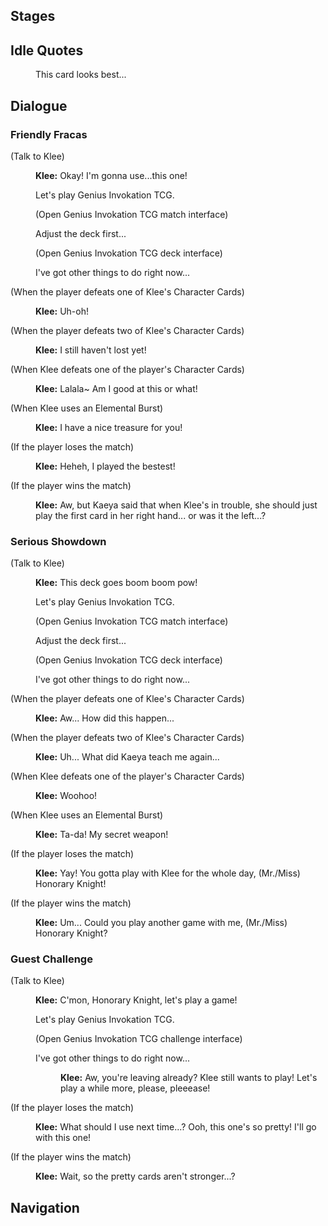 {{Genius Invokation TCG Character Stages Intro}}

==Stages==
{{Genius Invokation TCG Stages/Detailed|Klee}}

==Idle Quotes==
{{Dialogue start}}
:{{DIcon|Idle}} This card looks best...
{{Dialogue end}}

==Dialogue==
===Friendly Fracas===
{{Dialogue start}}
;(Talk to Klee)
:{{A|Vo card klee invite easy 01.ogg}} '''Klee:''' Okay! I'm gonna use...this one!
:{{DIcon}} Let's play Genius Invokation TCG.
:;(Open Genius Invokation TCG match interface)
:{{DIcon}} Adjust the deck first...
:;(Open Genius Invokation TCG deck interface)
:{{DIcon}} I've got other things to do right now...

;(When the player defeats one of Klee's Character Cards)
:{{A|Vo card klee ingame easy 02.ogg}} '''Klee:''' Uh-oh!

;(When the player defeats two of Klee's Character Cards)
:{{A|Vo card klee ingame easy 03.ogg}} '''Klee:''' I still haven't lost yet!

;(When Klee defeats one of the player's Character Cards)
:{{A|Vo card klee ingame easy 01.ogg}} '''Klee:''' Lalala~ Am I good at this or what!

;(When Klee uses an Elemental Burst)
:{{A|Vo card klee ingame easy 04.ogg}} '''Klee:''' I have a nice treasure for you!

;(If the player loses the match)
:{{A|Vo card klee invite easy 02.ogg}} '''Klee:''' Heheh, I played the bestest!

;(If the player wins the match)
:{{A|Vo card klee invite easy 03.ogg}} '''Klee:''' Aw, but Kaeya said that when Klee's in trouble, she should just play the first card in her right hand... or was it the left...?
{{Dialogue end}}

===Serious Showdown===
{{Dialogue start}}
;(Talk to Klee)
:{{A|Vo card klee invite hard 01.ogg}} '''Klee:''' This deck goes boom boom pow!
:{{DIcon}} Let's play Genius Invokation TCG.
:;(Open Genius Invokation TCG match interface)
:{{DIcon}} Adjust the deck first...
:;(Open Genius Invokation TCG deck interface)
:{{DIcon}} I've got other things to do right now...

;(When the player defeats one of Klee's Character Cards)
:{{A|Vo card klee ingame hard 02.ogg}} '''Klee:''' Aw... How did this happen...

;(When the player defeats two of Klee's Character Cards)
:{{A|Vo card klee ingame hard 03.ogg}} '''Klee:''' Uh... What did Kaeya teach me again...

;(When Klee defeats one of the player's Character Cards)
:{{A|Vo card klee ingame hard 01.ogg}} '''Klee:''' Woohoo!

;(When Klee uses an Elemental Burst)
:{{A|Vo card klee ingame hard 04.ogg}} '''Klee:''' Ta-da! My secret weapon!

;(If the player loses the match)
:{{A|Vo card klee invite hard 02a.ogg}} {{A|Vo card klee invite hard 02b.ogg}} '''Klee:''' Yay! You gotta play with Klee for the whole day, (Mr./Miss) Honorary Knight!

;(If the player wins the match)
:{{A|Vo card klee invite hard 03a.ogg}} {{A|Vo card klee invite hard 03b.ogg}} '''Klee:''' Um... Could you play another game with me, (Mr./Miss) Honorary Knight?

{{Dialogue end}}

===Guest Challenge===
{{Dialogue start}}
;(Talk to Klee)
:{{A|Vo card klee freetalk 01a.ogg}} {{A|Vo card klee freetalk 01b.ogg}} '''Klee:''' C'mon, {{MC|Mr.|Miss}} Honorary Knight, let's play a game!
:{{DIcon}} Let's play Genius Invokation TCG.
:;(Open Genius Invokation TCG challenge interface)
:{{DIcon}} I've got other things to do right now...
::{{A|Vo card klee leave 01.ogg}} '''Klee:''' Aw, you're leaving already? Klee still wants to play! Let's play a while more, please, pleeease! 

;(If the player loses the match)
:{{A|Vo card klee endofgame win 01.ogg}} '''Klee:''' What should I use next time...? Ooh, this one's so pretty! I'll go with this one!

;(If the player wins the match)
:{{A|Vo card klee endofgame fail 01.ogg}} '''Klee:''' Wait, so the pretty cards aren't stronger...?
{{Dialogue end}}

==Navigation==
{{Genius Invokation TCG Stages Navbox}}